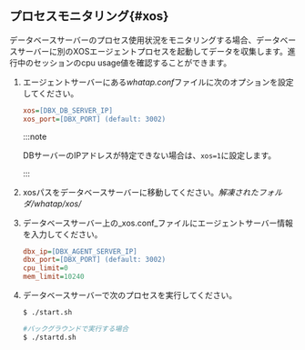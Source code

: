 ## プロセスモニタリング{#xos}

データベースサーバーのプロセス使用状況をモニタリングする場合、データベースサーバーに別のXOSエージェントプロセスを起動してデータを収集します。進行中のセッションのcpu usage値を確認することができます。

1. エージェントサーバーにある*whatap.conf*ファイルに次のオプションを設定してください。

   ```ini title='whatap.conf'
   xos=[DBX_DB_SERVER_IP]
   xos_port=[DBX_PORT] (default: 3002)
   ```

   :::note

   DBサーバーのIPアドレスが特定できない場合は、`xos=1`に設定します。 

   :::

2. xosパスをデータベースサーバーに移動してください。_解凍されたフォルダ/whatap/xos/_

3. データベースサーバー上の_xos.conf_ファイルにエージェントサーバー情報を入力してください。

   ```ini title='xos.conf'
   dbx_ip=[DBX_AGENT_SERVER_IP]
   dbx_port=[DBX_PORT] (default: 3002)
   cpu_limit=0
   mem_limit=10240
   ```

4. データベースサーバーで次のプロセスを実行してください。

   ```bash title='start.sh'
   $ ./start.sh
   ```

   ```bash
   #バックグラウンドで実行する場合
   $ ./startd.sh
   ```
